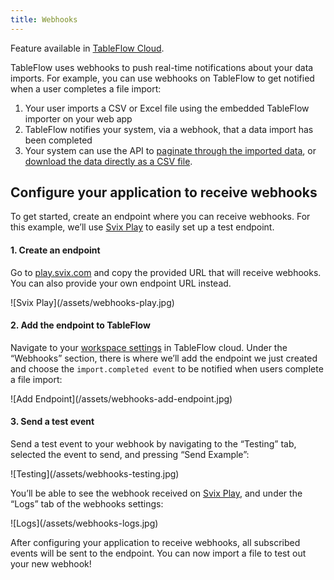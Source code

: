 ```yaml
---
title: Webhooks
---
```


<Info>Feature available in <a href="https://tableflow.com/pricing" target="_blank">TableFlow Cloud</a>.</Info>

TableFlow uses webhooks to push real-time notifications about your data imports. For example, you can use webhooks on TableFlow to get notified when a user completes a file import:

1. Your user imports a CSV or Excel file using the embedded TableFlow importer on your web app
2. TableFlow notifies your system, via a webhook, that a data import has been completed
3. Your system can use the API to [paginate through the imported data](/api-reference/get-import-rows), or [download the data directly as a CSV file](/api-reference/download-import).

## Configure your application to receive webhooks

To get started, create an endpoint where you can receive webhooks. For this example, we’ll use [Svix Play](https://play.svix.com/) to easily set up a test endpoint.

#### 1. Create an endpoint
Go to [play.svix.com](https://play.svix.com/) and copy the provided URL that will receive webhooks. You can also provide your own endpoint URL instead.
<Frame>
![Svix Play](/assets/webhooks-play.jpg)
</Frame>

#### 2. Add the endpoint to TableFlow
Navigate to your [workspace settings](https://app.tableflow.com/settings) in TableFlow cloud. Under the “Webhooks” section, there is where we’ll add the endpoint we just created and choose the `import.completed event` to be notified when users complete a file import:
<Frame>
![Add Endpoint](/assets/webhooks-add-endpoint.jpg)
</Frame>

#### 3. Send a test event
Send a test event to your webhook by navigating to the “Testing” tab, selected the event to send, and pressing “Send Example”:
<Frame>
![Testing](/assets/webhooks-testing.jpg)
</Frame>

You’ll be able to see the webhook received on [Svix Play](https://play.svix.com/), and under the “Logs” tab of the webhooks settings:

<Frame>
![Logs](/assets/webhooks-logs.jpg)
</Frame>

After configuring your application to receive webhooks, all subscribed events will be sent to the endpoint. You can now import a file to test out your new webhook!
